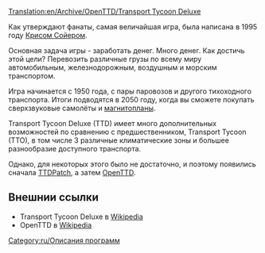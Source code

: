 [[Translation:en/Archive/OpenTTD/Transport Tycoon Deluxe]]

Как утверждают фанаты, самая величайшая игра, была написана в 1995 году [http://www.chrissawyer.com Крисом Сойером].

Основная задача игры - заработать денег. Много денег.
Как достичь этой цели? Перевозить различные грузы по всему миру автомобильным, железнодорожным, воздушным и морским транспортом.

Игра начинается с 1950 года, с пары паровозов и другого тихоходного транспорта. Итоги подводятся в 2050 году, когда вы сможете покупать сверхзвуковые самолёты и [[ru/Manual/Base Set/Магнитоплан|магнитопланы]].

Transport Tycoon Deluxe (TTD) имеет много дополнительных возможностей по сравнению с предшественником, Transport Tycoon (TTO), в том числе 3 различные климатические зоны и большее разнообразие доступного транспорта.

Однако, для некоторых этого было не достаточно, и поэтому появились сначала [[ru/Archive/OpenTTD/TTDPatch|TTDPatch]], а затем [[ru/Manual/Main Page|OpenTTD]].

==Внешнии ссылки==
* Transport Tycoon Deluxe в [https://www.wikipedia.org/wiki/ru:Transport_Tycoon Wikipedia]
* OpenTTD в [https://www.wikipedia.org/wiki/ru:OpenTTD Wikipedia]
[[Category:ru/Описания программ]]
